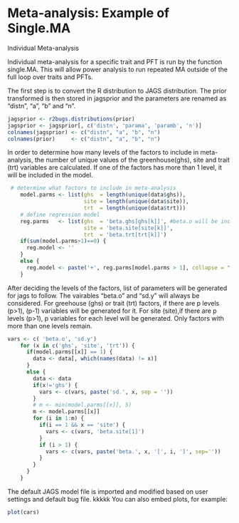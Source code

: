 Meta-analysis: Example of Single.MA
========================================================
Individual Meta-analysis

Individual meta-analysis for a specific trait and PFT is run by the function
single.MA. This will allow power analysis  to run repeated MA outside of the
full loop over traits and PFTs. 

The first step is to convert the R distribution to JAGS distribution. The prior transformed is then stored in jagsprior and the parameters are renamed as "distn", "a", "b" and "n".

```r
jagsprior <- r2bugs.distributions(prior)
jagsprior <- jagsprior[, c('distn', 'parama', 'paramb', 'n')]
colnames(jagsprior) <- c("distn", "a", "b", "n")
colnames(prior)     <- c("distn", "a", "b", "n")
```
In order to determine how many levels of the factors to include in meta-analysis, the number of unique values of the greenhouse(ghs), site and trait (trt) variables are calculated. 
If one of the factors has more than 1 level, it will be included in the model.

```r
 # determine what factors to include in meta-analysis
    model.parms <- list(ghs  = length(unique(data$ghs)),
                        site = length(unique(data$site)),
                        trt  = length(unique(data$trt)))
    # define regression model
    reg.parms   <- list(ghs  = 'beta.ghs[ghs[k]]', #beta.o will be included by default
                        site = 'beta.site[site[k]]',
                        trt  = 'beta.trt[trt[k]]')
    if(sum(model.parms>1)==0) {
      reg.model <- ''
    } 
    else {
      reg.model <- paste('+', reg.parms[model.parms > 1], collapse = " ")
    }

```
After deciding the levels of the factors, list of parameters will be generated for jags to follow.
The vairables "beta.o" and "sd.y" will always be considered. For greehouse (ghs) or trait (trt) factors, if there are p levels (p>1), (p-1) variables will be generated for it. For site (site),if there are p levels (p>1), p variables for each level will be generated. Only factors with more than one levels remain.
```r
vars <- c( 'beta.o', 'sd.y') 
    for (x in c('ghs', 'site', 'trt')) {
      if(model.parms[[x]] == 1) {
        data <- data[, which(names(data) != x)]
      } 
      else {
        data <- data
        if(x!='ghs') {
          vars <- c(vars, paste('sd.', x, sep = ''))
        }
        # m <- min(model.parms[[x]], 5)
        m <- model.parms[[x]]
        for (i in 1:m) {
          if(i == 1 && x == 'site') {
            vars <- c(vars, 'beta.site[1]')
          }
          if (i > 1) {
            vars <- c(vars, paste('beta.', x, '[', i, ']', sep=''))
          }
        }
      }
    }

```
The default JAGS model file is imported and modified based on user settings and default bug file.
kkkkk
You can also embed plots, for example:

```r
plot(cars)
```

